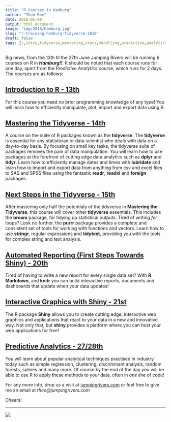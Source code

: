 ```yaml
---
title: "R Courses in Hamburg"
author: "Theo Roe"
date: 2018-05-09
output: html_document
image: "img/2018/hamburg.jpg"
slug: "r-training-hamburg-tidyverse-2018"
draft: false
tags: [r,intro,tidyverse,mastering,stats,modelling,predictive,analytics, automate, reporting]
---
```


Big news, from the 13th til the 27th June Jumping Rivers will be running 6 courses on R in _**Hamburg!!**_. It should be noted that each course runs for one day, apart from the *Predictive Analytics* course, which runs for 2 days. The courses are as follows:

## [Introduction to R - 13th](https://www.jumpingrivers.com/courses/0_introduction-to-r)

For this course you need *no* prior programming knowledge of any type! You will learn how to efficiently manipulate, plot, import and export data using R. 

## [Mastering the Tidyverse - 14th](https://www.jumpingrivers.com/courses/22_r-tidyverse)

A course on the suite of R packages known as the **tidyverse**. The **tidyverse** is essential for any statistician or data scientist who deals with data on a day-to-day basis. By focusing on small key tasks, the tidyverse suite of packages removes the pain of data manipulation. You will learn how to use packages at the forefront of cutting edge data analytics such as **dplyr** and **tidyr**. Learn how to efficiently manage dates and times with **lubridate** and learn how to import and export data from anything from csv and excel files to SAS and SPSS files using the fantastic **readr**, **readxl** and **foreign** packages. 

## [Next Steps in the Tidyverse - 15th](https://www.jumpingrivers.com/courses/25_r-tidyverse-purrr-broom)

After mastering only half the potentialy of the tidyverse in **Mastering the Tidyverse**, this course will cover other **tidyverse** essentials. This includes the **broom** package, for tidying up statistical outputs. Tired of writing *for* loops? Look no further, the **purrr** package provides a complete and consistent set of tools for working with functions and vectors. Learn how to use **stringr**, regular expressions and **tidytext**, providing you with the tools for complex string and text analysis.

## [Automated Reporting (First Steps Towards Shiny) - 20th](https://www.jumpingrivers.com/courses/15_automated-reporting-first-steps-towards-shiny)

Tired of having to write a new report for every single data set? With **R Markdown**, and **knitr** you can build interactive reports, documents and dashboards that update when your data updates! 

## [Interactive Graphics with Shiny - 21st](https://www.jumpingrivers.com/courses/12_interactive-graphics-with-shiny)

The R package **Shiny** allows you to create cutting edge, interactive web graphics and applications that react to your data in a new and innovative way. Not only that, but **shiny** provides a platform where you can host your web applications for free! 

## [Predictive Analytics - 27/28th](https://www.jumpingrivers.com/courses/8_predictive-analytics)

You will learn about popular analytical techniques practised in industry today such as simple regression, clustering, discriminant analysis, random forests, splines and many more. Of course by the end of the day you will be able to use R to apply these methods to your data, often in *one line* of code!

For any more info, drop us a visit at [jumpingrivers.com](https://www.jumpingrivers.com/) or feel free to give me an email at *theo@jumpingrivers.com*

Cheers!

---

[![](/img/logos/300_125.jpg)](https://www.jumpingrivers.com/?utm_source=blog&utm_medium=image&utm_campaign=hamburg)

